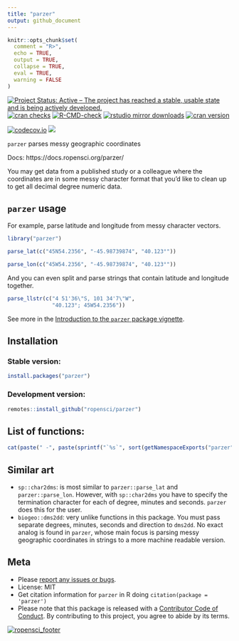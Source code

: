 ```yaml
---
title: "parzer"
output: github_document
---
```


```r
knitr::opts_chunk$set(
  comment = "R>",
  echo = TRUE,
  output = TRUE,
  collapse = TRUE,
  eval = TRUE,
  warning = FALSE
)
```

[![Project Status: Active – The project has reached a stable, usable state and is being actively developed.](https://www.repostatus.org/badges/latest/active.svg)](https://www.repostatus.org/#active)
[![cran checks](https://badges.cranchecks.info/worst/parzer.svg)](https://cran.r-project.org/web/checks/check_results_parzer.html)
[![R-CMD-check](https://github.com/ropensci/parzer/workflows/R-CMD-check/badge.svg)](https://github.com/ropensci/parzer/actions/)
[![rstudio mirror downloads](https://cranlogs.r-pkg.org/badges/parzer)](https://github.com/r-hub/cranlogs.app)
[![cran version](https://www.r-pkg.org/badges/version/parzer)](https://cran.r-project.org/package=parzer)

[![codecov.io](https://codecov.io/github/ropensci/parzer/coverage.svg?branch=main)](https://codecov.io/github/ropensci/parzer?branch=main)
[![](https://badges.ropensci.org/341_status.svg)](https://github.com/ropensci/software-review/issues/341)

`parzer` parses messy geographic coordinates

Docs: https://docs.ropensci.org/parzer/

You may get data from a published study or a colleague where the coordinates
are in some messy character format that you'd like to clean up to get
all decimal degree numeric data.

## `parzer` usage
For example, parse latitude and longitude from messy character vectors.

```r
library("parzer")
```

```r
parse_lat(c("45N54.2356", "-45.98739874", "40.123°"))
```

```r
parse_lon(c("45W54.2356", "-45.98739874", "40.123°"))
```
And you can even split and parse strings that contain latitude and longitude
together.

```r
parse_llstr(c("4 51'36\"S, 101 34'7\"W",
              "40.123°; 45W54.2356"))
```

See more in the [Introduction to the `parzer` package vignette](https://docs.ropensci.org/parzer/articles/parzer.html).

## Installation

### Stable version:

```r
install.packages("parzer")
```

### Development version:

```r
remotes::install_github("ropensci/parzer")
```

## List of functions:

```r
cat(paste(" -", paste(sprintf("`%s`", sort(getNamespaceExports("parzer"))), collapse = "\n - ")))
```


## Similar art

- `sp::char2dms`: is most similar to `parzer::parse_lat` and `parzer::parse_lon`.
However, with `sp::char2dms` you have to specify the termination character for
each of degree, minutes and seconds. `parzer` does this for the user.
- `biogeo::dms2dd`: very unlike functions in this package. You must pass separate
degrees, minutes, seconds and direction to `dms2dd`. No exact analog is found in
`parzer`, whose main focus is parsing messy geographic coordinates in strings to
a more machine readable version.

## Meta

* Please [report any issues or bugs](https://github.com/ropensci/parzer/issues).
* License: MIT
* Get citation information for `parzer` in R doing `citation(package = 'parzer')`
* Please note that this package is released with a [Contributor Code of Conduct](https://ropensci.org/code-of-conduct/). By contributing to this project, you agree to abide by its terms.

[![ropensci_footer](https://ropensci.org/public_images/ropensci_footer.png)](https://ropensci.org)
